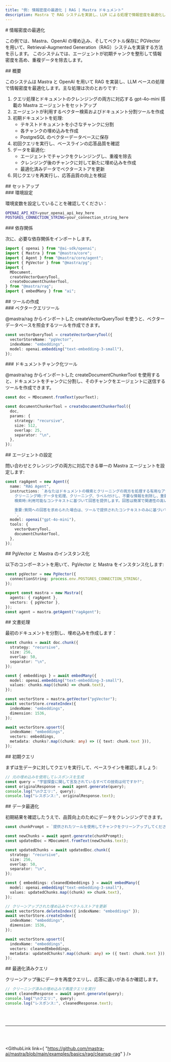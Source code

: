 ```yaml
---
title: "例: 情報密度の最適化 | RAG | Mastra ドキュメント"
description: Mastra で RAG システムを実装し、LLM による処理で情報密度を最適化し、データの重複を除去する例。
---
```




<div id="optimizing-information-density">
  # 情報密度の最適化
</div>

この例では、Mastra、OpenAI の埋め込み、そしてベクトル保存に PGVector を用いて、Retrieval-Augmented Generation（RAG）システムを実装する方法を示します。
このシステムでは、エージェントが初期チャンクを整形して情報密度を高め、重複データを除去します。

<div id="overview">
  ## 概要
</div>

このシステムは Mastra と OpenAI を用いて RAG を実装し、LLM ベースの処理で情報密度を最適化します。主な処理は次のとおりです:

1. クエリ処理とドキュメントのクレンジングの両方に対応する gpt-4o-mini 搭載の Mastra エージェントをセットアップ
2. エージェントが利用するベクター検索およびドキュメント分割ツールを作成
3. 初期ドキュメントを処理:
   - テキストドキュメントを小さなチャンクに分割
   - 各チャンクの埋め込みを作成
   - PostgreSQL のベクターデータベースに保存
4. 初回クエリを実行し、ベースラインの応答品質を確認
5. データを最適化:
   - エージェントでチャンクをクレンジングし、重複を除去
   - クレンジング後のチャンクに対して新たに埋め込みを作成
   - 最適化済みデータでベクターストアを更新
6. 同じクエリを再実行し、応答品質の向上を検証

<div id="setup">
  ## セットアップ
</div>

<div id="environment-setup">
  ### 環境設定
</div>

環境変数を設定していることを確認してください：

```bash title=".env"
OPENAI_API_KEY=your_openai_api_key_here
POSTGRES_CONNECTION_STRING=your_connection_string_here
```


<div id="dependencies">
  ### 依存関係
</div>

次に、必要な依存関係をインポートします。

```typescript copy showLineNumbers title="index.ts"
import { openai } from "@ai-sdk/openai";
import { Mastra } from "@mastra/core";
import { Agent } from "@mastra/core/agent";
import { PgVector } from "@mastra/pg";
import {
  MDocument,
  createVectorQueryTool,
  createDocumentChunkerTool,
} from "@mastra/rag";
import { embedMany } from "ai";
```


<div id="tool-creation">
  ## ツールの作成
</div>

<div id="vector-query-tool">
  ### ベクタークエリツール
</div>

@mastra/rag からインポートした createVectorQueryTool を使うと、ベクターデータベースを照会するツールを作成できます。

```typescript copy showLineNumbers{8} title="index.ts"
const vectorQueryTool = createVectorQueryTool({
  vectorStoreName: "pgVector",
  indexName: "embeddings",
  model: openai.embedding("text-embedding-3-small"),
});
```


<div id="document-chunker-tool">
  ### ドキュメントチャンク化ツール
</div>

@mastra/rag からインポートした createDocumentChunkerTool を使用すると、ドキュメントをチャンクに分割し、そのチャンクをエージェントに送信するツールを作成できます。

```typescript copy showLineNumbers{14} title="index.ts"
const doc = MDocument.fromText(yourText);

const documentChunkerTool = createDocumentChunkerTool({
  doc,
  params: {
    strategy: "recursive",
    size: 512,
    overlap: 25,
    separator: "\n",
  },
});
```


<div id="agent-configuration">
  ## エージェントの設定
</div>

問い合わせとクレンジングの両方に対応できる単一の Mastra エージェントを設定します:

```typescript copy showLineNumbers{26} title="index.ts"
const ragAgent = new Agent({
  name: "RAG Agent",
  instructions: `あなたはドキュメントの検索とクリーニングの両方を処理する有用なアシスタントです。
    クリーニング時:データを処理、クリーニング、ラベル付けし、不要な情報を削除し、重要な事実を保持しながら重複コンテンツを排除します。
    検索時:利用可能なコンテキストに基づいて回答を提供します。回答は簡潔で関連性の高いものにしてください。
    
    重要:質問への回答を求められた場合は、ツールで提供されたコンテキストのみに基づいて回答してください。コンテキストに質問へ完全に答えるための十分な情報が含まれていない場合は、その旨を明示的に述べてください。
    `,
  model: openai("gpt-4o-mini"),
  tools: {
    vectorQueryTool,
    documentChunkerTool,
  },
});
```


<div id="instantiate-pgvector-and-mastra">
  ## PgVector と Mastra のインスタンス化
</div>

以下のコンポーネントを用いて、PgVector と Mastra をインスタンス化します:

```typescript copy showLineNumbers{41} title="index.ts"
const pgVector = new PgVector({
  connectionString: process.env.POSTGRES_CONNECTION_STRING!,
});

export const mastra = new Mastra({
  agents: { ragAgent },
  vectors: { pgVector },
});
const agent = mastra.getAgent("ragAgent");
```


<div id="document-processing">
  ## 文書処理
</div>

最初のドキュメントを分割し、埋め込みを作成します：

```typescript copy showLineNumbers{49} title="index.ts"
const chunks = await doc.chunk({
  strategy: "recursive",
  size: 256,
  overlap: 50,
  separator: "\n",
});

const { embeddings } = await embedMany({
  model: openai.embedding("text-embedding-3-small"),
  values: chunks.map((chunk) => chunk.text),
});

const vectorStore = mastra.getVector("pgVector");
await vectorStore.createIndex({
  indexName: "embeddings",
  dimension: 1536,
});

await vectorStore.upsert({
  indexName: "embeddings",
  vectors: embeddings,
  metadata: chunks?.map((chunk: any) => ({ text: chunk.text })),
});
```


<div id="initial-query">
  ## 初期クエリ
</div>

まずは生データに対してクエリを実行して、ベースラインを確認しましょう:

```typescript copy showLineNumbers{73} title="index.ts"
// 元の埋め込みを使用してレスポンスを生成
const query = "宇宙探査に関して言及されているすべての技術は何ですか?";
const originalResponse = await agent.generate(query);
console.log("\nクエリ:", query);
console.log("レスポンス:", originalResponse.text);
```


<div id="data-optimization">
  ## データ最適化
</div>

初期結果を確認したうえで、品質向上のためにデータをクレンジングできます。

```typescript copy showLineNumbers{79} title="index.ts"
const chunkPrompt = `提供されたツールを使用してチャンクをクリーンアップしてください。宇宙に関連しない無関係な情報を除外し、重複を削除してください。`;

const newChunks = await agent.generate(chunkPrompt);
const updatedDoc = MDocument.fromText(newChunks.text);

const updatedChunks = await updatedDoc.chunk({
  strategy: "recursive",
  size: 256,
  overlap: 50,
  separator: "\n",
});

const { embeddings: cleanedEmbeddings } = await embedMany({
  model: openai.embedding("text-embedding-3-small"),
  values: updatedChunks.map((chunk) => chunk.text),
});

// クリーンアップされた埋め込みでベクトルストアを更新
await vectorStore.deleteIndex({ indexName: "embeddings" });
await vectorStore.createIndex({
  indexName: "embeddings",
  dimension: 1536,
});

await vectorStore.upsert({
  indexName: "embeddings",
  vectors: cleanedEmbeddings,
  metadata: updatedChunks?.map((chunk: any) => ({ text: chunk.text })),
});
```


<div id="optimized-query">
  ## 最適化済みクエリ
</div>

クリーンアップ後にデータを再度クエリし、応答に違いがあるか確認します。

```typescript copy showLineNumbers{109} title="index.ts"
// クリーニング済みの埋め込みで再度クエリを実行
const cleanedResponse = await agent.generate(query);
console.log("\nクエリ:", query);
console.log("レスポンス:", cleanedResponse.text);
```

<br />

<br />

<hr className="dark:border-[#404040] border-gray-300" />

<br />

<br />

<GithubLink
  link={
"https://github.com/mastra-ai/mastra/blob/main/examples/basics/rag/cleanup-rag"
}
/>
